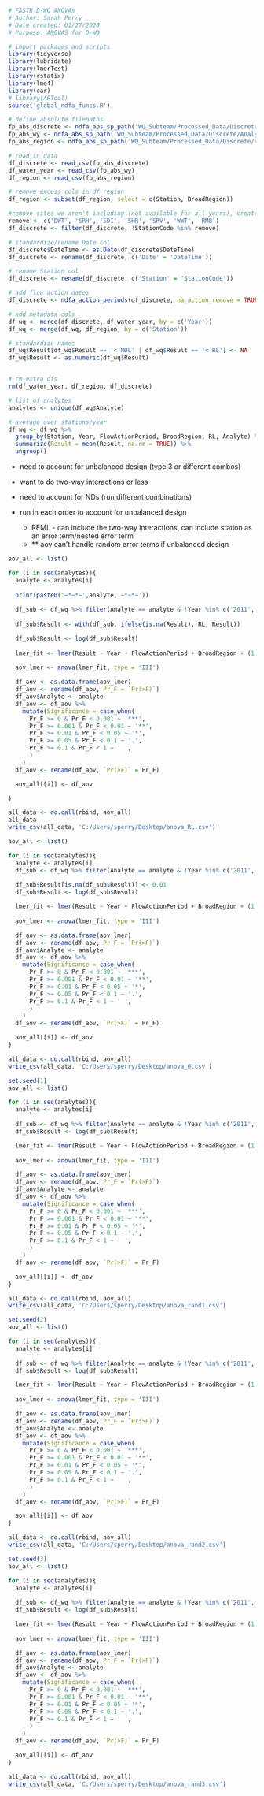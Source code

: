```r
# FASTR D-WQ ANOVAs
# Author: Sarah Perry
# Date created: 01/27/2020
# Purpose: ANOVAS for D-WQ

# import packages and scripts
library(tidyverse)
library(lubridate)
library(lmerTest)
library(rstatix)
library(lme4)
library(car)
# library(ARTool)
source('global_ndfa_funcs.R')
```

```r
# define absolute filepaths
fp_abs_discrete <- ndfa_abs_sp_path('WQ_Subteam/Processed_Data/Discrete/WQ_INPUT_Discrete_Lab_2021-01-25.csv')
fp_abs_wy <- ndfa_abs_sp_path('WQ_Subteam/Processed_Data/Discrete/Analysis/FlowDatesDesignations_45days.csv')
fp_abs_region <- ndfa_abs_sp_path('WQ_Subteam/Processed_Data/Discrete/Analysis/NDFA_map.csv')

# read in data
df_discrete <- read_csv(fp_abs_discrete)
df_water_year <- read_csv(fp_abs_wy)
df_region <- read_csv(fp_abs_region)

# remove excess cols in df_region
df_region <- subset(df_region, select = c(Station, BroadRegion))

#remove sites we aren't including (not available for all years), create a column for year
remove <- c('DWT', 'SRH', 'SDI', 'SHR', 'SRV', 'WWT', 'RMB')
df_discrete <- filter(df_discrete, !StationCode %in% remove)

# standardize/rename Date col
df_discrete$DateTime <- as.Date(df_discrete$DateTime)
df_discrete <- rename(df_discrete, c('Date' = 'DateTime'))

# rename Station col
df_discrete <- rename(df_discrete, c('Station' = 'StationCode'))

# add flow action dates
df_discrete <- ndfa_action_periods(df_discrete, na_action_remove = TRUE, keep_action_dates = FALSE)

# add metadata cols
df_wq <- merge(df_discrete, df_water_year, by = c('Year')) 
df_wq <- merge(df_wq, df_region, by = c('Station')) 

# standardize names
df_wq$Result[df_wq$Result == '< MDL' | df_wq$Result == '< RL'] <- NA
df_wq$Result <- as.numeric(df_wq$Result)


# rm extra dfs
rm(df_water_year, df_region, df_discrete)

# list of analytes
analytes <- unique(df_wq$Analyte)

# average over stations/year
df_wq <- df_wq %>%
  group_by(Station, Year, FlowActionPeriod, BroadRegion, RL, Analyte) %>%
  summarize(Result = mean(Result, na.rm = TRUE)) %>%
  ungroup()
```

- need to account for unbalanced design (type 3 or different combos)
- want to do two-way interactions or less
- need to account for NDs (run different combinations)



- run in each order to account for unbalanced design
    - REML - can include the two-way interactions, can include station as an error term/nested error term
    - ** aov can't handle random error terms if unbalanced design

```r
aov_all <- list()

for (i in seq(analytes)){
  analyte <- analytes[i]
  
  print(paste0('~*~*~',analyte,'~*~*~'))
  
  df_sub <- df_wq %>% filter(Analyte == analyte & !Year %in% c('2011','2012'))
  
  df_sub$Result <- with(df_sub, ifelse(is.na(Result), RL, Result))

  df_sub$Result <- log(df_sub$Result)
  
  lmer_fit <- lmer(Result ~ Year + FlowActionPeriod + BroadRegion + (1|BroadRegion:Station), data = df_sub)
  
  aov_lmer <- anova(lmer_fit, type = 'III')

  df_aov <- as.data.frame(aov_lmer)
  df_aov <- rename(df_aov, Pr_F = `Pr(>F)`)
  df_aov$Analyte <- analyte
  df_aov <- df_aov %>%
    mutate(Significance = case_when(
      Pr_F >= 0 & Pr_F < 0.001 ~ '***',
      Pr_F >= 0.001 & Pr_F < 0.01 ~ '**',
      Pr_F >= 0.01 & Pr_F < 0.05 ~ '*',
      Pr_F >= 0.05 & Pr_F < 0.1 ~ '.',
      Pr_F >= 0.1 & Pr_F < 1 ~ ' ',
      )
    )
  df_aov <- rename(df_aov, `Pr(>F)` = Pr_F)

  aov_all[[i]] <- df_aov

}

all_data <- do.call(rbind, aov_all)
all_data
write_csv(all_data, 'C:/Users/sperry/Desktop/anova_RL.csv')
```

```r
aov_all <- list()

for (i in seq(analytes)){
  analyte <- analytes[i]
  df_sub <- df_wq %>% filter(Analyte == analyte & !Year %in% c('2011','2012'))
  
  df_sub$Result[is.na(df_sub$Result)] <- 0.01
  df_sub$Result <- log(df_sub$Result)

  lmer_fit <- lmer(Result ~ Year + FlowActionPeriod + BroadRegion + (1|BroadRegion:Station), data = df_sub)
  
  aov_lmer <- anova(lmer_fit, type = 'III')

  df_aov <- as.data.frame(aov_lmer)
  df_aov <- rename(df_aov, Pr_F = `Pr(>F)`)
  df_aov$Analyte <- analyte
  df_aov <- df_aov %>%
    mutate(Significance = case_when(
      Pr_F >= 0 & Pr_F < 0.001 ~ '***',
      Pr_F >= 0.001 & Pr_F < 0.01 ~ '**',
      Pr_F >= 0.01 & Pr_F < 0.05 ~ '*',
      Pr_F >= 0.05 & Pr_F < 0.1 ~ '.',
      Pr_F >= 0.1 & Pr_F < 1 ~ ' ',
      )
    )
  df_aov <- rename(df_aov, `Pr(>F)` = Pr_F)

  aov_all[[i]] <- df_aov
}

all_data <- do.call(rbind, aov_all)
write_csv(all_data, 'C:/Users/sperry/Desktop/anova_0.csv')
```

```r
set.seed(1)
aov_all <- list()

for (i in seq(analytes)){
  analyte <- analytes[i]
  
  df_sub <- df_wq %>% filter(Analyte == analyte & !Year %in% c('2011','2012'))
  df_sub$Result <- log(df_sub$Result)

  lmer_fit <- lmer(Result ~ Year + FlowActionPeriod + BroadRegion + (1|BroadRegion:Station), data = df_sub)
  
  aov_lmer <- anova(lmer_fit, type = 'III')

  df_aov <- as.data.frame(aov_lmer)
  df_aov <- rename(df_aov, Pr_F = `Pr(>F)`)
  df_aov$Analyte <- analyte
  df_aov <- df_aov %>%
    mutate(Significance = case_when(
      Pr_F >= 0 & Pr_F < 0.001 ~ '***',
      Pr_F >= 0.001 & Pr_F < 0.01 ~ '**',
      Pr_F >= 0.01 & Pr_F < 0.05 ~ '*',
      Pr_F >= 0.05 & Pr_F < 0.1 ~ '.',
      Pr_F >= 0.1 & Pr_F < 1 ~ ' ',
      )
    )
  df_aov <- rename(df_aov, `Pr(>F)` = Pr_F)

  aov_all[[i]] <- df_aov
}

all_data <- do.call(rbind, aov_all)
write_csv(all_data, 'C:/Users/sperry/Desktop/anova_rand1.csv')
```

```r
set.seed(2)
aov_all <- list()

for (i in seq(analytes)){
  analyte <- analytes[i]
  
  df_sub <- df_wq %>% filter(Analyte == analyte & !Year %in% c('2011','2012'))
  df_sub$Result <- log(df_sub$Result)

  lmer_fit <- lmer(Result ~ Year + FlowActionPeriod + BroadRegion + (1|BroadRegion:Station), data = df_sub)
  
  aov_lmer <- anova(lmer_fit, type = 'III')

  df_aov <- as.data.frame(aov_lmer)
  df_aov <- rename(df_aov, Pr_F = `Pr(>F)`)
  df_aov$Analyte <- analyte
  df_aov <- df_aov %>%
    mutate(Significance = case_when(
      Pr_F >= 0 & Pr_F < 0.001 ~ '***',
      Pr_F >= 0.001 & Pr_F < 0.01 ~ '**',
      Pr_F >= 0.01 & Pr_F < 0.05 ~ '*',
      Pr_F >= 0.05 & Pr_F < 0.1 ~ '.',
      Pr_F >= 0.1 & Pr_F < 1 ~ ' ',
      )
    )
  df_aov <- rename(df_aov, `Pr(>F)` = Pr_F)

  aov_all[[i]] <- df_aov
}

all_data <- do.call(rbind, aov_all)
write_csv(all_data, 'C:/Users/sperry/Desktop/anova_rand2.csv')
```

```r
set.seed(3)
aov_all <- list()

for (i in seq(analytes)){
  analyte <- analytes[i]
  
  df_sub <- df_wq %>% filter(Analyte == analyte & !Year %in% c('2011','2012'))
  df_sub$Result <- log(df_sub$Result)

  lmer_fit <- lmer(Result ~ Year + FlowActionPeriod + BroadRegion + (1|BroadRegion:Station), data = df_sub)
  
  aov_lmer <- anova(lmer_fit, type = 'III')

  df_aov <- as.data.frame(aov_lmer)
  df_aov <- rename(df_aov, Pr_F = `Pr(>F)`)
  df_aov$Analyte <- analyte
  df_aov <- df_aov %>%
    mutate(Significance = case_when(
      Pr_F >= 0 & Pr_F < 0.001 ~ '***',
      Pr_F >= 0.001 & Pr_F < 0.01 ~ '**',
      Pr_F >= 0.01 & Pr_F < 0.05 ~ '*',
      Pr_F >= 0.05 & Pr_F < 0.1 ~ '.',
      Pr_F >= 0.1 & Pr_F < 1 ~ ' ',
      )
    )
  df_aov <- rename(df_aov, `Pr(>F)` = Pr_F)

  aov_all[[i]] <- df_aov
}

all_data <- do.call(rbind, aov_all)
write_csv(all_data, 'C:/Users/sperry/Desktop/anova_rand3.csv')
```